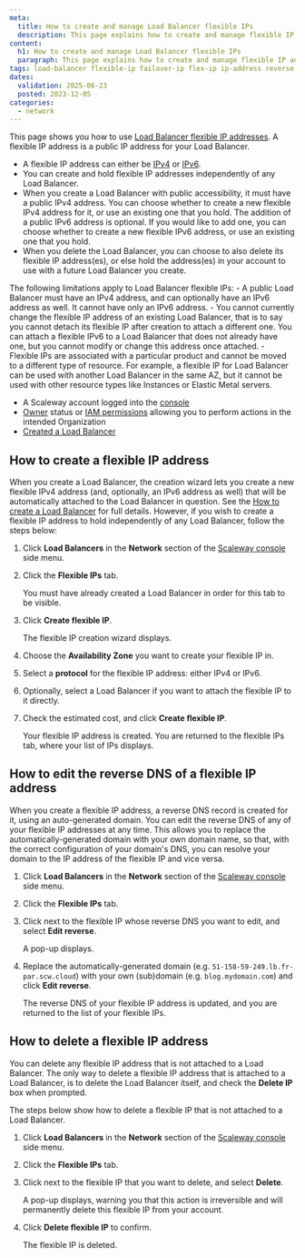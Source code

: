 ```yaml
---
meta:
  title: How to create and manage Load Balancer flexible IPs
  description: This page explains how to create and manage flexible IP addresses for your Scaleway Load Balancer
content:
  h1: How to create and manage Load Balancer flexible IPs
  paragraph: This page explains how to create and manage flexible IP addresses for your Scaleway Load Balancer
tags: load-balancer flexible-ip failover-ip flex-ip ip-address reverse reverse-dns  
dates:
  validation: 2025-06-23
  posted: 2023-12-05
categories:
  - network
---
```



This page shows you how to use [Load Balancer flexible IP addresses](/load-balancer/concepts/#flexible-ip-address). A flexible IP address is a public IP address for your Load Balancer.

- A flexible IP address can either be [IPv4](/load-balancer/concepts/#ipv4) or [IPv6](/load-balancer/concepts/#ipv6).
- You can create and hold flexible IP addresses independently of any Load Balancer.
- When you create a Load Balancer with public accessibility, it must have a public IPv4 address. You can choose whether to create a new flexible IPv4 address for it, or use an existing one that you hold. The addition of a public IPv6 address is optional. If you would like to add one, you can choose whether to create a new flexible IPv6 address, or use an existing one that you hold.
- When you delete the Load Balancer, you can choose to also delete its flexible IP address(es), or else hold the address(es) in your account to use with a future Load Balancer you create.

<Message type="note">
The following limitations apply to Load Balancer flexible IPs:
- A public Load Balancer must have an IPv4 address, and can optionally have an IPv6 address as well. It cannot have only an IPv6 address.
- You cannot currently change the flexible IP address of an existing Load Balancer, that is to say you cannot detach its flexible IP after creation to attach a different one. You can attach a flexible IPv6 to a Load Balancer that does not already have one, but you cannot modify or change this address once attached.
- Flexible IPs are associated with a particular product and cannot be moved to a different type of resource. For example, a flexible IP for Load Balancer can be used with another Load Balancer in the same AZ, but it cannot be used with other resource types like Instances or Elastic Metal servers.
</Message>

<Requirements />

- A Scaleway account logged into the [console](https://console.scaleway.com)
- [Owner](/iam/concepts/#owner) status or [IAM permissions](/iam/concepts/#permission) allowing you to perform actions in the intended Organization
- [Created a Load Balancer](/load-balancer/how-to/create-load-balancer/)

## How to create a flexible IP address

When you create a Load Balancer, the creation wizard lets you create a new flexible IPv4 address (and, optionally, an IPv6 address as well) that will be automatically attached to the Load Balancer in question. See the [How to create a Load Balancer](/load-balancer/how-to/create-load-balancer/) for full details. However, if you wish to create a flexible IP address to hold independently of any Load Balancer, follow the steps below:

1. Click **Load Balancers** in the **Network** section of the [Scaleway console](https://console.scaleway.com) side menu.

2. Click the **Flexible IPs** tab.

    <Message type="tip">
    You must have already created a Load Balancer in order for this tab to be visible.
    </Message>

3. Click **Create flexible IP**.

    The flexible IP creation wizard displays.

4. Choose the **Availability Zone** you want to create your flexible IP in.

5. Select a **protocol** for the flexible IP address: either IPv4 or IPv6.

6. Optionally, select a Load Balancer if you want to attach the flexible IP to it directly.

7. Check the estimated cost, and click **Create flexible IP**.

    Your flexible IP address is created. You are returned to the flexible IPs tab, where your list of IPs displays.


## How to edit the reverse DNS of a flexible IP address

When you create a flexible IP address, a reverse DNS record is created for it, using an auto-generated domain. You can edit the reverse DNS of any of your flexible IP addresses at any time. This allows you to replace the automatically-generated domain with your own domain name, so that, with the correct configuration of your domain's DNS, you can resolve your domain to the IP address of the flexible IP and vice versa.

1. Click **Load Balancers** in the **Network** section of the [Scaleway console](https://console.scaleway.com) side menu.

2. Click the **Flexible IPs** tab.

3. Click <Icon name="more" /> next to the flexible IP whose reverse DNS you want to edit, and select **Edit reverse**.

    A pop-up displays.

4. Replace the automatically-generated domain (e.g. `51-158-59-249.lb.fr-par.scw.cloud`) with your own (sub)domain (e.g. `blog.mydomain.com`) and click **Edit reverse**.

    The reverse DNS of your flexible IP address is updated, and you are returned to the list of your flexible IPs.

## How to delete a flexible IP address

You can delete any flexible IP address that is not attached to a Load Balancer. The only way to delete a flexible IP address that is attached to a Load Balancer, is to delete the Load Balancer itself, and check the **Delete IP** box when prompted.

The steps below show how to delete a flexible IP that is not attached to a Load Balancer.

1. Click **Load Balancers** in the **Network** section of the [Scaleway console](https://console.scaleway.com) side menu.

2. Click the **Flexible IPs** tab.

3. Click <Icon name="more" /> next to the flexible IP that you want to delete, and select **Delete**.

    A pop-up displays, warning you that this action is irreversible and will permanently delete this flexible IP from your account.

4. Click **Delete flexible IP** to confirm.

    The flexible IP is deleted.